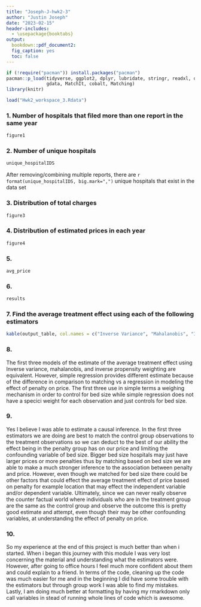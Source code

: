 ```yaml
---
title: "Joseph-J-hwk2-3"
author: "Justin Joseph"
date: "2023-02-15"
header-includes:
  - \usepackage{booktabs}
output:
  bookdown::pdf_document2: 
  fig_caption: yes
  toc: false
---
```

```r
if (!require("pacman")) install.packages("pacman")
pacman::p_load(tidyverse, ggplot2, dplyr, lubridate, stringr, readxl, data.table, 
               gdata, MatchIt, cobalt, Matching)
library(knitr)
```

```r
load("Hwk2_workspace_3.Rdata")
```

### 1. Number of hospitals that filed more than one report in the same year
```r
figure1
```
\newpage

### 2. Number of unique hospitals
```r
unique_hospitalIDS
```
After removing/combining multiple reports, there are `r format(unique_hospitalIDS, big.mark=",")` unique hospitals that exist in the data set
\newpage

### 3. Distribution of total charges
```r
figure3
```
\newpage

### 4. Distribution of estimated prices in each year
```r
figure4
```
\newpage

### 5.
```r
avg_price
```
\newpage

### 6. 
```r
results
```
\newpage

### 7. Find the average treatment effect using each of the following estimators
```r
kable(output_table, col.names = c("Inverse Variance", "Mahalanobis", "Inverse Propensity", "Simple Regression"))
```
\newpage

### 8. 
The first three models of the estimate of the average treatment effect using Inverse variance, mahalanobis, and inverse propensity weighting are equivalent. However, simple regression provides different estimate because of the difference in comparison to matching vs a regression in modeling the effect of penalty on price. The first three use in simple terms a weighing mechanism in order to control for bed size while simple regression does not have a specici weight for each observation and just controls for bed size. 


### 9.
Yes I believe I was able to estimate a causal inference. In the first three estimators we are doing are best to match the control group observations to the treatment observations so we can deduct to the best of our ability the effect being in the penalty group has on our price and limiting the confounding variable of bed size. Bigger bed size hospitals may just have larger prices or more penalties thus by matching based on bed size we are able to make a much stronger inference to the association between penalty and price. However, even though we matched for bed size there could be other factors that could effect the average treatment effect of price based on penalty for example location that may effect the independent variable and/or dependent variable. Ultimately, since we can never really observe the counter factual world where individuals who are in the treatment group are the same as the control group and observe the outcome this is pretty good estimate and attempt, even though their may be other confounding variables, at understanding the effect of penalty on price.

### 10.
So my experience at the end of this project is much better than when i started. When i began this journey with this module I was very lost concerning the material and understanding what the estimators were. However, after going to office hours I feel much more confident about them and could explain to a friend. In terms of the code, cleaning up the code was much easier for me and in the beginning I did have some trouble with the estimators but through group work I was able to find my mistakes. Lastly, I am doing much better at formatting by having my rmarkdown only call variables in stead of running whole lines of code which is awesome. 

